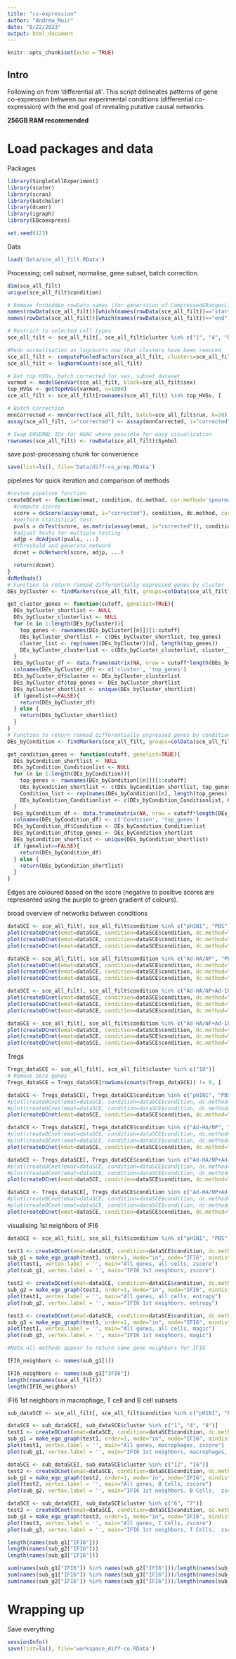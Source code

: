 ```yaml
---
title: "co-expression"
author: "Andrew_Muir"
date: "8/22/2023"
output: html_document
---
```


```r
knitr::opts_chunk$set(echo = TRUE)
```

## Intro

Following on from 'differential all'. This script delineates patterns of gene co-expression between our experimental conditions (differential co-expression) with the end goal of revealing putative causal networks. 

**256GB RAM recommended**

# Load packages and data

Packages
```r
library(SingleCellExperiment)
library(scater)
library(scran)
library(batchelor)
library(dcanr)
library(igraph)
library(EBcoexpress)

set.seed(123)
```

Data
```r
load('Data/sce_all_filt.RData')
```

Processing; cell subset, normalise, gene subset, batch correction.
```r
dim(sce_all_filt)
unique(sce_all_filt$condition)

# Remove forbidden rowData names (for generation of CompressedGRangesList)
names(rowData(sce_all_filt))[which(names(rowData(sce_all_filt))=="start")]="gene_start"
names(rowData(sce_all_filt))[which(names(rowData(sce_all_filt))=="end")]="gene_end"

# Restrict to selected cell types
sce_all_filt <- sce_all_filt[, sce_all_filt$cluster %in% c("1", "4", "8" , "12", "16", "7"," 20a", "10", "18b", "6", "20b", "18a", "9a", "9b", "9c")]

#Redo normalisation as logcounts now that clusters have been removed
sce_all_filt <- computePooledFactors(sce_all_filt, clusters=sce_all_filt$cluster, assay.type="counts")
sce_all_filt <- logNormCounts(sce_all_filt)

# Get top HVGs, batch corrected for sex, subset dataset
varmod <- modelGeneVar(sce_all_filt, block=sce_all_filt$sex)
top_HVGs <- getTopHVGs(varmod, n=1000)
sce_all_filt <- sce_all_filt[rownames(sce_all_filt) %in% top_HVGs, ]

# Batch Correction
mnnCorrected <- mnnCorrect(sce_all_filt, batch=sce_all_filt$run, k=20)
assay(sce_all_filt, i="corrected") <- assay(mnnCorrected, i="corrected")

# Swap ENSEMBL IDs for HGNC where possible for easy visualization
rownames(sce_all_filt) <- rowData(sce_all_filt)$Symbol

```

save post-processing chunk for convenience
```r
save(list=ls(), file='Data/diff-co_prep.RData')
```

pipelines for quick iteration and comparison of methods
```r
#custom pipeline function
createDCnet <- function(emat, condition, dc.method, cor.method='spearman', ...) {
  #compute scores
  score = dcScore(assay(emat, i="corrected"), condition, dc.method, cor.method=cor.method, ebcoexpress.useBWMC=FALSE,  ...)
  #perform statistical test
  pvals = dcTest(score, as.matrix(assay(emat, i="corrected")), condition, ...)
  #adjust tests for multiple testing
  adjp = dcAdjust(pvals, ...)
  #threshold and generate network
  dcnet = dcNetwork(score, adjp, ...)

  return(dcnet)
}
dcMethods()
# Function to return ranked differentially expressed genes by cluster
DEs_byCluster <- findMarkers(sce_all_filt, groups=colData(sce_all_filt)$cluster)

get_cluster_genes <- function(cutoff, genelist=TRUE){
  DEs_byCluster_shortlist <- NULL
  DEs_byCluster_clusterlist <- NULL
  for (n in 1:length(DEs_byCluster)){
    top_genes <- rownames(DEs_byCluster[[n]])[1:cutoff]
    DEs_byCluster_shortlist <- c(DEs_byCluster_shortlist, top_genes)
    cluster_list <- rep(names(DEs_byCluster)[n], length(top_genes))
    DEs_byCluster_clusterlist <- c(DEs_byCluster_clusterlist, cluster_list)
  }
  DEs_byCluster_df <- data.frame(matrix(NA, nrow = cutoff*length(DEs_byCluster), ncol = 2))
  colnames(DEs_byCluster_df) <- c('cluster', 'top_genes')
  DEs_byCluster_df$cluster <- DEs_byCluster_clusterlist
  DEs_byCluster_df$top_genes <- DEs_byCluster_shortlist
  DEs_byCluster_shortlist <- unique(DEs_byCluster_shortlist)
  if (genelist==FALSE){
    return(DEs_byCluster_df)
  } else {
    return(DEs_byCluster_shortlist)
  }
}
# Function to return ranked differentially expressed genes by condition
DEs_byCondition <- findMarkers(sce_all_filt, groups=colData(sce_all_filt)$condition)

get_condition_genes <- function(cutoff, genelist=TRUE){
  DEs_byCondition_shortlist <- NULL
  DEs_byCondition_Conditionlist <- NULL
  for (n in 1:length(DEs_byCondition)){
    top_genes <- rownames(DEs_byCondition[[n]])[1:cutoff]
    DEs_byCondition_shortlist <- c(DEs_byCondition_shortlist, top_genes)
    Condition_list <- rep(names(DEs_byCondition)[n], length(top_genes))
    DEs_byCondition_Conditionlist <- c(DEs_byCondition_Conditionlist, Condition_list)
  }
  DEs_byCondition_df <- data.frame(matrix(NA, nrow = cutoff*length(DEs_byCondition), ncol = 2))
  colnames(DEs_byCondition_df) <- c('Condition', 'top_genes')
  DEs_byCondition_df$Condition <- DEs_byCondition_Conditionlist
  DEs_byCondition_df$top_genes <- DEs_byCondition_shortlist
  DEs_byCondition_shortlist <- unique(DEs_byCondition_shortlist)
  if (genelist==FALSE){
    return(DEs_byCondition_df)
  } else {
    return(DEs_byCondition_shortlist)
  }
}

```
Edges are coloured based on the score (negative to positive scores are represented using the purple to green gradient of colours).

broad overview of networks between conditions
```r
dataSCE <- sce_all_filt[, sce_all_filt$condition %in% c("pH1N1", "PBS")]
plot(createDCnet(emat=dataSCE, condition=dataSCE$condition, dc.method="entropy"), vertex.label = '', main="entropy, all genes, all cells, PBS vs infected")
plot(createDCnet(emat=dataSCE, condition=dataSCE$condition, dc.method="magic"), vertex.label = '', main="magic, all genes, all cells, PBS vs infected")
plot(createDCnet(emat=dataSCE, condition=dataSCE$condition, dc.method="zscore"), vertex.label = '', main="zscore, all genes, all cells, PBS vs infected")

dataSCE <- sce_all_filt[, sce_all_filt$condition %in% c("Ad-HA/NP", "PBS")]
plot(createDCnet(emat=dataSCE, condition=dataSCE$condition, dc.method="entropy"), vertex.label = '', main="entropy, all genes, all cells, PBS vs vaccinated")
plot(createDCnet(emat=dataSCE, condition=dataSCE$condition, dc.method="magic"), vertex.label = '', main="magic, all genes, all cells, PBS vs vaccinated")
plot(createDCnet(emat=dataSCE, condition=dataSCE$condition, dc.method="zscore"), vertex.label = '', main="zscore, all genes, all cells, PBS vs vaccinated")

dataSCE <- sce_all_filt[, sce_all_filt$condition %in% c("Ad-HA/NP+Ad-IL1b", "PBS")]
plot(createDCnet(emat=dataSCE, condition=dataSCE$condition, dc.method="entropy"), vertex.label = '', main="entropy, all genes, all cells, PBS vs vaccinated+IL-1b")
plot(createDCnet(emat=dataSCE, condition=dataSCE$condition, dc.method="magic"), vertex.label = '', main="magic, all genes, all cells, PBS vs vaccinated+IL-1b")
plot(createDCnet(emat=dataSCE, condition=dataSCE$condition, dc.method="zscore"), vertex.label = '', main="zscore, all genes, all cells, PBS vs vaccinated+IL-1b")

dataSCE <- sce_all_filt[, sce_all_filt$condition %in% c("Ad-HA/NP+Ad-IL1b", "Ad-HA/NP")]
plot(createDCnet(emat=dataSCE, condition=dataSCE$condition, dc.method="entropy"), vertex.label = '', main="entropy, all genes, all cells, vaccinated vs vaccinated+IL-1b")
plot(createDCnet(emat=dataSCE, condition=dataSCE$condition, dc.method="magic"), vertex.label = '', main="magic, all genes, all cells, vaccinated vs vaccinated+IL-1b")
plot(createDCnet(emat=dataSCE, condition=dataSCE$condition, dc.method="zscore"), vertex.label = '', main="zscore, all genes, all cells, vaccinated vs vaccinated+IL-1b")

```

Tregs
```r
Tregs_dataSCE <- sce_all_filt[, sce_all_filt$cluster %in% c("10")]
# Remove zero genes
Tregs_dataSCE = Tregs_dataSCE[rowSums(counts(Tregs_dataSCE)) != 0, ]

dataSCE <- Tregs_dataSCE[, Tregs_dataSCE$condition %in% c("pH1N1", "PBS")]
#plot(createDCnet(emat=dataSCE, condition=dataSCE$condition, dc.method="entropy"), vertex.label = '', main="entropy, all genes, Tregs, PBS vs infected")
#plot(createDCnet(emat=dataSCE, condition=dataSCE$condition, dc.method="magic"), vertex.label = '', main="magic, all genes, Tregs, PBS vs infected")
plot(createDCnet(emat=dataSCE, condition=dataSCE$condition, dc.method="zscore"), vertex.label = '', main="zscore, all genes, Tregs, PBS vs infected")

dataSCE <- Tregs_dataSCE[, Tregs_dataSCE$condition %in% c("Ad-HA/NP", "PBS")]
#plot(createDCnet(emat=dataSCE, condition=dataSCE$condition, dc.method="entropy"), vertex.label = '', main="entropy, all genes, Tregs, PBS vs vaccinated")
#plot(createDCnet(emat=dataSCE, condition=dataSCE$condition, dc.method="magic"), vertex.label = '', main="magic, all genes, Tregs, PBS vs vaccinated")
plot(createDCnet(emat=dataSCE, condition=dataSCE$condition, dc.method="zscore"), vertex.label = '', main="zscore, all genes, Tregs, PBS vs vaccinated")

dataSCE <- Tregs_dataSCE[, Tregs_dataSCE$condition %in% c("Ad-HA/NP+Ad-IL1b", "PBS")]
#plot(createDCnet(emat=dataSCE, condition=dataSCE$condition, dc.method="entropy"), vertex.label = '', main="entropy, all genes, Tregs, PBS vs vaccinated+IL-1b")
#plot(createDCnet(emat=dataSCE, condition=dataSCE$condition, dc.method="magic"), vertex.label = '', main="magic, all genes, Tregs, PBS vs vaccinated+IL-1b")
plot(createDCnet(emat=dataSCE, condition=dataSCE$condition, dc.method="zscore"), vertex.label = '', main="zscore, all genes, Tregs, PBS vs vaccinated+IL-1b")

dataSCE <- Tregs_dataSCE[, Tregs_dataSCE$condition %in% c("Ad-HA/NP+Ad-IL1b", "Ad-HA/NP")]
#plot(createDCnet(emat=dataSCE, condition=dataSCE$condition, dc.method="entropy"), vertex.label = '', main="entropy, all genes, Tregs, vaccinated vs vaccinated+IL-1b")
#plot(createDCnet(emat=dataSCE, condition=dataSCE$condition, dc.method="magic"), vertex.label = '', main="magic, all genes, Tregs, vaccinated vs vaccinated+IL-1b")
plot(createDCnet(emat=dataSCE, condition=dataSCE$condition, dc.method="zscore"), vertex.label = '', main="zscore, all genes, Tregs, vaccinated vs vaccinated+IL-1b")
```

visualising 1st neighbors of IFI6
```r
dataSCE <- sce_all_filt[, sce_all_filt$condition %in% c("pH1N1", "PBS")]

test1 <- createDCnet(emat=dataSCE, condition=dataSCE$condition, dc.method="zscore")
sub_g1 = make_ego_graph(test1, order=1, mode="in", node="IFI6", mindist=0)[[1]]
plot(test1, vertex.label = '', main="All genes, all cells, zscore")
plot(sub_g1, vertex.label = '', main="IFI6 1st neighbors, zscore")

test2 <- createDCnet(emat=dataSCE, condition=dataSCE$condition, dc.method="entropy")
sub_g2 = make_ego_graph(test1, order=1, mode="in", node="IFI6", mindist=0)[[1]]
plot(test1, vertex.label = '', main="All genes, all cells, entropy")
plot(sub_g2, vertex.label = '', main="IFI6 1st neighbors, entropy")

test3 <- createDCnet(emat=dataSCE, condition=dataSCE$condition, dc.method="magic")
sub_g3 = make_ego_graph(test1, order=1, mode="in", node="IFI6", mindist=0)[[1]]
plot(test1, vertex.label = '', main="All genes, all cells, magic")
plot(sub_g3, vertex.label = '', main="IFI6 1st neighbors, magic")

#Note all methods appear to return same gene neighbors for IFI6

IFI6_neighbors <- names(sub_g1[1])

IFI6_neighbors <- names(sub_g1["IFI6"])
length(rownames(sce_all_filt))
length(IFI6_neighbors)

```

IFI6 1st neighbors in macrophage, T cell and B cell subsets
```r
sub_dataSCE <- sce_all_filt[, sce_all_filt$condition %in% c("pH1N1", "PBS")]

dataSCE <- sub_dataSCE[, sub_dataSCE$cluster %in% c("1", "4", "8")]
test1 <- createDCnet(emat=dataSCE, condition=dataSCE$condition, dc.method="zscore")
sub_g1 = make_ego_graph(test1, order=1, mode="in", node="IFI6", mindist=0)[[1]]
plot(test1, vertex.label = '', main="All genes, macrophages, zscore")
plot(sub_g1, vertex.label = '', main="IFI6 1st neighbors, macrophages,  zscore")

dataSCE <- sub_dataSCE[, sub_dataSCE$cluster %in% c("12", "16")]
test2 <- createDCnet(emat=dataSCE, condition=dataSCE$condition, dc.method="zscore")
sub_g2 = make_ego_graph(test2, order=1, mode="in", node="IFI6", mindist=0)[[1]]
plot(test2, vertex.label = '', main="All genes, B Cells, zscore")
plot(sub_g2, vertex.label = '', main="IFI6 1st neighbors, B Cells,  zscore")

dataSCE <- sub_dataSCE[, sub_dataSCE$cluster %in% c("6", "7")]
test3 <- createDCnet(emat=dataSCE, condition=dataSCE$condition, dc.method="zscore")
sub_g3 = make_ego_graph(test3, order=1, mode="in", node="IFI6", mindist=0)[[1]]
plot(test3, vertex.label = '', main="All genes, T Cells, zscore")
plot(sub_g3, vertex.label = '', main="IFI6 1st neighbors, T Cells,  zscore")

length(names(sub_g1["IFI6"]))
length(names(sub_g2["IFI6"]))
length(names(sub_g3["IFI6"]))

sum(names(sub_g1["IFI6"]) %in% names(sub_g2["IFI6"]))/length(names(sub_g1["IFI6"]))
sum(names(sub_g1["IFI6"]) %in% names(sub_g3["IFI6"]))/length(names(sub_g1["IFI6"]))
sum(names(sub_g2["IFI6"]) %in% names(sub_g3["IFI6"]))/length(names(sub_g2["IFI6"]))
```

# Wrapping up

Save everything

```r
sessionInfo()
save(list=ls(), file='workspace_diff-co.RData') 
```